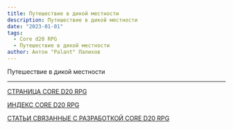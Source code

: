 ```yaml
---
title: Путешествие в дикой местности
description: Путешествие в дикой местности
date: "2023-01-01"
tags:
  - Core d20 RPG
  - Путешествие в дикой местности
author: Антон "Palant" Палихов
---
```


Путешествие в дикой местности

---

[СТРАНИЦА CORE D20 RPG](/cored20rpg/)

[ИНДЕКС CORE D20 RPG](/cored20rpg/1)

[СТАТЬИ СВЯЗАННЫЕ С РАЗРАБОТКОЙ CORE D20 RPG](/core-d20/1)
